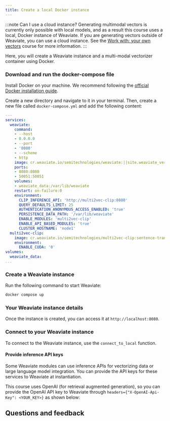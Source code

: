 ```yaml
---
title: Create a local Docker instance
---
```



:::note Can I use a cloud instance?
Generating multimodal vectors is currently only possible with local models, and as a result this course uses a local, Docker instance of Weaviate. If you are generating vectors outside of Weaviate, you can use a cloud instance. See the [Work with: your own vectors](../../starter_custom_vectors/index.md) course for more information.
:::

Here, you will create a Weaviate instance and a multi-modal vectorizer container using Docker.

### <i class="fa-solid fa-chalkboard"></i> Download and run the docker-compose file

Install Docker on your machine. We recommend following the [official Docker installation guide](https://docs.docker.com/get-docker/).

Create a new directory and navigate to it in your terminal. Then, create a new file called `docker-compose.yml` and add the following content:

```yaml
---
services:
  weaviate:
    command:
    - --host
    - 0.0.0.0
    - --port
    - '8080'
    - --scheme
    - http
    image: cr.weaviate.io/semitechnologies/weaviate:||site.weaviate_version||
    ports:
    - 8080:8080
    - 50051:50051
    volumes:
    - weaviate_data:/var/lib/weaviate
    restart: on-failure:0
    environment:
      CLIP_INFERENCE_API: 'http://multi2vec-clip:8080'
      QUERY_DEFAULTS_LIMIT: 25
      AUTHENTICATION_ANONYMOUS_ACCESS_ENABLED: 'true'
      PERSISTENCE_DATA_PATH: '/var/lib/weaviate'
      ENABLE_MODULES: 'multi2vec-clip'
      ENABLE_API_BASED_MODULES: 'true'
      CLUSTER_HOSTNAME: 'node1'
  multi2vec-clip:
    image: cr.weaviate.io/semitechnologies/multi2vec-clip:sentence-transformers-clip-ViT-B-32-multilingual-v1
    environment:
      ENABLE_CUDA: '0'
volumes:
  weaviate_data:
...

```

### <i class="fa-solid fa-chalkboard"></i> Create a Weaviate instance

Run the following command to start Weaviate:

```bash
docker compose up
```

### <i class="fa-solid fa-chalkboard"></i> Your Weaviate instance details

Once the instance is created, you can access it at `http://localhost:8080`.

### <i class="fa-solid fa-code"></i> Connect to your Weaviate instance

To connect to the Weaviate instance, use the `connect_to_local` function.

<FilteredTextBlock
  text={PyCode}
  startMarker="# DockerInstantiation"
  endMarker="# END DockerInstantiation"
  language="py"
/>

#### Provide inference API keys

Some Weaviate modules can use inference APIs for vectorizing data or large language model integration. You can provide the API keys for these services to Weaviate at instantiation.

This course uses OpenAI (for retrieval augmented generation), so you can provide the OpenAI API key to Weaviate through `headers={"X-OpenAI-Api-Key": <YOUR_KEY>}` as shown below:

<FilteredTextBlock
  text={PyCode}
  startMarker="# DockerAPIKeyInstantiation"
  endMarker="# END DockerAPIKeyInstantiation"
  language="py"
/>

## Questions and feedback


<DocsFeedback/>
